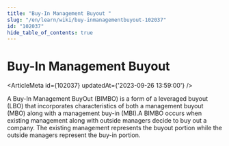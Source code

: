 ```yaml
---
title: "Buy-In Management Buyout "
slug: "/en/learn/wiki/buy-inmanagementbuyout-102037"
id: "102037"
hide_table_of_contents: true
---
```



# Buy-In Management Buyout 

<ArticleMeta id={102037} updatedAt={'2023-09-26 13:59:00'} />
<div className='border-solid border-b border-t-0 my-4 border-[var(--ifm-color-gray-300)]' />

A Buy-In Management BuyOut (BIMBO) is a form of a leveraged buyout (LBO) that incorporates characteristics of both a management buyout (MBO) along with a management buy-in (MBI).A BIMBO occurs when existing management along with outside managers decide to buy out a company. The existing management represents the buyout portion while the outside managers represent the buy-in portion.

